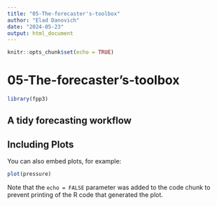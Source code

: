 ```yaml
---
title: "05-The-forecaster's-toolbox"
author: "Elad Danovich"
date: "2024-05-23"
output: html_document
---
```


```r
knitr::opts_chunk$set(echo = TRUE)
```

# 05-The-forecaster's-toolbox
```r
library(fpp3)
```

## A tidy forecasting workflow




















## Including Plots

You can also embed plots, for example:

```r
plot(pressure)
```

Note that the `echo = FALSE` parameter was added to the code chunk to prevent printing of the R code that generated the plot.
